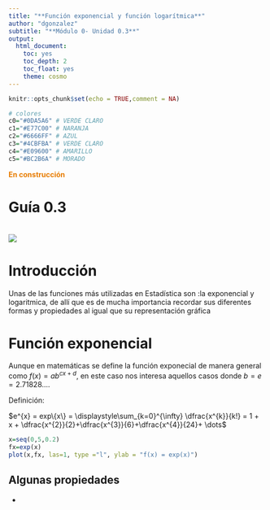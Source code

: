 ```yaml
---
title: "**Función exponencial y función logarítmica**"
author: "dgonzalez"
subtitle: "**Módulo 0- Unidad 0.3**" 
output:
  html_document:
    toc: yes
    toc_depth: 2
    toc_float: yes
    theme: cosmo
---
```


```r
knitr::opts_chunk$set(echo = TRUE,comment = NA)

# colores
c0="#0DA5A6" # VERDE CLARO
c1="#E77C00" # NARANJA
c2="#6666FF" # AZUL  
c3="#4CBFBA" # VERDE CLARO  
c4="#E09600" # AMARILLO  
c5="#BC2B6A" # MORADO  

```

 <span style="color:#E77C00">**En construcción**</span>

# **Guía 0.3**

<br/>
![](img/baner0.png)

# **Introducción**

Unas de las funciones más utilizadas en Estadística son :la exponencial y logaritmica, de allí que es de mucha importancia recordar sus diferentes formas y propiedades al igual que su representación gráfica  

# **Función exponencial**

Aunque en matemáticas se define la función exponecial de manera general como  $f(x)=a b^{cx+d}$, en este caso nos interesa aquellos casos donde $b=e= 2.71828....$ 

Definición:

$e^{x} = exp\{x\} = \displaystyle\sum_{k=0}^{\infty} \dfrac{x^{k}}{k!} = 1 + x + \dfrac{x^{2}}{2}+\dfrac{x^{3}}{6}+\dfrac{x^{4}}{24}+ \dots$


```r
x=seq(0,5,0.2)
fx=exp(x)
plot(x,fx, las=1, type ="l", ylab = "f(x) = exp(x)")
```



## Algunas propiedades

* 


